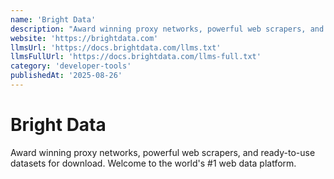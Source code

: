 ```yaml
---
name: 'Bright Data'
description: "Award winning proxy networks, powerful web scrapers, and ready-to-use datasets for download. Welcome to the world''s #1 web data platform."
website: 'https://brightdata.com'
llmsUrl: 'https://docs.brightdata.com/llms.txt'
llmsFullUrl: 'https://docs.brightdata.com/llms-full.txt'
category: 'developer-tools'
publishedAt: '2025-08-26'
---
```


# Bright Data

Award winning proxy networks, powerful web scrapers, and ready-to-use datasets for download. Welcome to the world's #1 web data platform.
